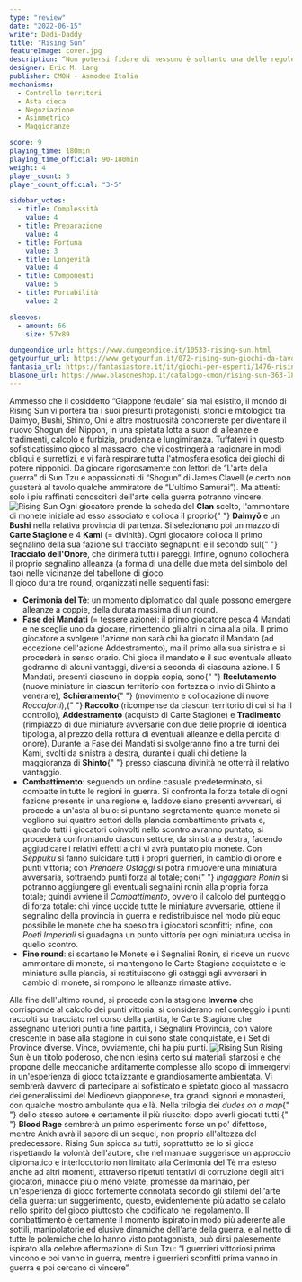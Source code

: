 ```yaml
---
type: "review"
date: "2022-06-15"
writer: Dadi-Daddy
title: "Rising Sun"
featureImage: cover.jpg
description: “Non potersi fidare di nessuno è soltanto una delle regole più importanti della vita” (Shogun, J. Clavell)
designer: Eric M. Lang
publisher: CMON - Asmodee Italia
mechanisms:
  - Controllo territori
  - Asta cieca
  - Negoziazione
  - Asimmetrico
  - Maggioranze

score: 9
playing_time: 180min
playing_time_official: 90-180min
weight: 4
player_count: 5
player_count_official: "3-5"

sidebar_votes:
  - title: Complessità
    value: 4
  - title: Preparazione
    value: 4
  - title: Fortuna
    value: 3
  - title: Longevità
    value: 4
  - title: Componenti
    value: 5
  - title: Portabilità
    value: 2

sleeves:
  - amount: 66
    size: 57x89

dungeondice_url: https://www.dungeondice.it/10533-rising-sun.html
getyourfun_url: https://www.getyourfun.it/072-rising-sun-giochi-da-tavolo-di-guerra.html
fantasia_url: https://fantasiastore.it/it/giochi-per-esperti/1476-rising-sun.html
blasone_url: https://www.blasoneshop.it/catalogo-cmon/rising-sun-363-1819
---
```


<Setting>
  Ammesso che il cosiddetto “Giappone feudale” sia mai esistito, il mondo di
  Rising Sun vi porterà tra i suoi presunti protagonisti, storici e mitologici:
  tra Daimyo, Bushi, Shinto, Oni e altre mostruosità concorrerete per diventare
  il nuovo Shogun del Nippon, in una spietata lotta a suon di alleanze e
  tradimenti, calcolo e furbizia, prudenza e lungimiranza. Tuffatevi in questo
  sofisticatissimo gioco al massacro, che vi costringerà a ragionare in modi
  obliqui e surrettizi, e vi farà respirare tutta l'atmosfera esotica dei giochi
  di potere nipponici. Da giocare rigorosamente con lettori de “L'arte della
  guerra” di Sun Tzu e appassionati di “Shogun” di James Clavell (e certo non
  guasterà al tavolo qualche ammiratore de “L'ultimo Samurai”). Ma attenti: solo
  i più raffinati conoscitori dell'arte della guerra potranno vincere.
</Setting>

<img src="./game1.jpg" alt="Rising Sun" />

<Rules>
  Ogni giocatore prende la scheda del <strong>Clan</strong> scelto, l'ammontare
  di monete iniziale ad esso associato e colloca il proprio{" "}
  <strong>Daimyō</strong> e un <strong>Bushi</strong> nella relativa provincia
  di partenza. Si selezionano poi un mazzo di <strong>Carte Stagione</strong> e
  4 <strong>Kami</strong> (= divinità). Ogni giocatore colloca il primo
  segnalino della sua fazione sul tracciato segnapunti e il secondo sul{" "}
  <strong>Tracciato dell'Onore</strong>, che dirimerà tutti i pareggi. Infine,
  ognuno collocherà il proprio segnalino alleanza (a forma di una delle due metà
  del simbolo del tao) nelle vicinanze del tabellone di gioco.
  <br />
  Il gioco dura tre round, organizzati nelle seguenti fasi:
  <br />
  <ul>
    <li>
      <strong>Cerimonia del Tè</strong>: un momento diplomatico dal quale
      possono emergere alleanze a coppie, della durata massima di un round.
    </li>
    <li>
      <strong>Fase dei Mandati</strong> (= tessere azione): il primo giocatore
      pesca 4 Mandati e ne sceglie uno da giocare, rimettendo gli altri in cima
      alla pila. Il primo giocatore a svolgere l'azione non sarà chi ha giocato
      il Mandato (ad eccezione dell'azione Addestramento), ma il primo alla sua
      sinistra e si procederà in senso orario. Chi gioca il mandato e il suo
      eventuale alleato godranno di alcuni vantaggi, diversi a seconda di
      ciascuna azione. I 5 Mandati, presenti ciascuno in doppia copia, sono{" "}
      <strong>Reclutamento</strong> (nuove miniature in ciascun territorio con
      fortezza o invio di Shinto a venerare), <strong>Schieramento</strong>{" "}
      (movimento e collocazione di nuove <em>Roccaforti</em>),{" "}
      <strong>Raccolto</strong> (ricompense da ciascun territorio di cui si ha
      il controllo), <strong>Addestramento</strong> (acquisto di Carte Stagione)
      e <strong>Tradimento</strong> (rimpiazzo di due miniature avversarie con
      due delle proprie di identica tipologia, al prezzo della rottura di
      eventuali alleanze e della perdita di onore). Durante la Fase dei Mandati
      si svolgeranno fino a tre turni dei Kami, svolti da sinistra a destra,
      durante i quali chi detiene la maggioranza di <strong>Shinto</strong>{" "}
      presso ciascuna divinità ne otterrà il relativo vantaggio.
    </li>
    <li>
      <strong>Combattimento</strong>: seguendo un ordine casuale predeterminato,
      si combatte in tutte le regioni in guerra. Si confronta la forza totale di
      ogni fazione presente in una regione e, laddove siano presenti avversari,
      si procede a un'asta al buio: si puntano segretamente quante monete si
      vogliono sui quattro settori della plancia combattimento privata e, quando
      tutti i giocatori coinvolti nello scontro avranno puntato, si procederà
      confrontando ciascun settore, da sinistra a destra, facendo aggiudicare i
      relativi effetti a chi vi avrà puntato più monete. Con <em>Seppuku</em> si
      fanno suicidare tutti i propri guerrieri, in cambio di onore e punti
      vittoria; con <em>Prendere Ostaggi</em> si potrà rimuovere una miniatura
      avversaria, sottraendo punti forza al totale; con{" "}
      <em>Ingaggiare Ronin</em> si potranno aggiungere gli eventuali segnalini
      ronin alla propria forza totale; quindi avviene il <em>Combattimento</em>,
      ovvero il calcolo del punteggio di forza totale: chi vince uccide tutte le
      miniature avversarie, ottiene il segnalino della provincia in guerra e
      redistribuisce nel modo più equo possibile le monete che ha speso tra i
      giocatori sconfitti; infine, con <em>Poeti Imperiali</em> si guadagna un
      punto vittoria per ogni miniatura uccisa in quello scontro.
    </li>
    <li>
      <strong>Fine round</strong>: si scartano le Monete e i Segnalini Ronin, si
      riceve un nuovo ammontare di monete, si mantengono le Carte Stagione
      acquistate e le miniature sulla plancia, si restituiscono gli ostaggi agli
      avversari in cambio di monete, si rompono le alleanze rimaste attive.
    </li>
  </ul>
  Alla fine dell'ultimo round, si procede con la stagione <strong>
    Inverno
  </strong> che corrisponde al calcolo dei punti vittoria: si considerano nel conteggio
  i punti raccolti sul tracciato nel corso della partita, le Carte Stagione che assegnano
  ulteriori punti a fine partita, i Segnalini Provincia, con valore crescente in
  base alla stagione in cui sono state conquistate, e i Set di Province diverse.
  Vince, ovviamente, chi ha più punti.
</Rules>

<img src="./game2.jpg" alt="Rising Sun" />

<Feedback>
  Rising Sun è un titolo poderoso, che non lesina certo sui materiali sfarzosi e
  che propone delle meccaniche arditamente complesse allo scopo di immergervi in
  un'esperienza di gioco totalizzante e grandiosamente ambientata. Vi sembrerà
  davvero di partecipare al sofisticato e spietato gioco al massacro dei
  generalissimi del Medioevo giapponese, tra grandi signori e monasteri, con
  qualche mostro ambulante qua e là. Nella trilogia dei <em>dudes on a map</em>{" "}
  dello stesso autore è certamente il più riuscito: dopo averli giocati tutti,{" "}
  <strong>Blood Rage</strong> sembrerà un primo esperimento forse un po'
  difettoso, mentre Ankh avrà il sapore di un sequel, non proprio all'altezza
  del predecessore. Rising Sun spicca su tutti, soprattutto se lo si gioca
  rispettando la volontà dell'autore, che nel manuale suggerisce un approccio
  diplomatico e interlocutorio non limitato alla Cerimonia del Tè ma esteso
  anche ad altri momenti, attraverso ripetuti tentativi di corruzione degli
  altri giocatori, minacce più o meno velate, promesse da marinaio, per
  un'esperienza di gioco fortemente connotata secondo gli stilemi dell'arte
  della guerra: un suggerimento, questo, evidentemente più adatto se calato
  nello spirito del gioco piuttosto che codificato nel regolamento. Il
  combattimento è certamente il momento ispirato in modo più aderente alle
  sottili, manipolatorie ed elusive dinamiche dell'arte della guerra, e al netto
  di tutte le polemiche che lo hanno visto protagonista, può dirsi palesemente
  ispirato alla celebre affermazione di Sun Tzu: “I guerrieri vittoriosi prima
  vincono e poi vanno in guerra, mentre i guerrieri sconfitti prima vanno in
  guerra e poi cercano di vincere”.
</Feedback>

<Instagram id="Ce0o9gYDnSA" />
